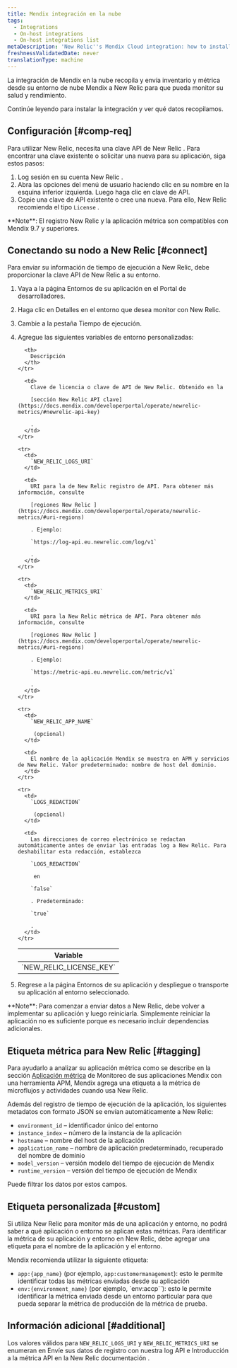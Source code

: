 ```yaml
---
title: Mendix integración en la nube
tags:
  - Integrations
  - On-host integrations
  - On-host integrations list
metaDescription: 'New Relic''s Mendix Cloud integration: how to install it and configure it, and what data it reports.'
freshnessValidatedDate: never
translationType: machine
---
```


La integración de Mendix en la nube recopila y envía inventario y métrica desde su entorno de nube Mendix a New Relic para que pueda monitor su salud y rendimiento.

Continúe leyendo para instalar la integración y ver qué datos recopilamos.

## Configuración [#comp-req]

Para utilizar New Relic, necesita una clave API de New Relic . Para encontrar una clave existente o solicitar una nueva para su aplicación, siga estos pasos:

1. Log sesión en su cuenta New Relic .
2. Abra las opciones del menú de usuario haciendo clic en su nombre en la esquina inferior izquierda. Luego haga clic en clave de API.
3. Copie una clave de API existente o cree una nueva. Para ello, New Relic recomienda el tipo `License` .

<Callout variant="important">
  <DoNotTranslate>**Note**</DoNotTranslate>: El registro New Relic y la aplicación métrica son compatibles con Mendix 9.7 y superiores.
</Callout>

## Conectando su nodo a New Relic [#connect]

Para enviar su información de tiempo de ejecución a New Relic, debe proporcionar la clave API de New Relic a su entorno.

1. Vaya a la página Entornos de su aplicación en el Portal de desarrolladores.
2. Haga clic en Detalles en el entorno que desea monitor con New Relic.
3. Cambie a la pestaña Tiempo de ejecución.
4. Agregue las siguientes variables de entorno personalizadas:<table>
     <thead>
       <tr>
         <th>
           Variable
         </th>

         <th>
           Descripción
         </th>
       </tr>
     </thead>

     <tbody>
       <tr>
         <td>
           `NEW_RELIC_LICENSE_KEY`
         </td>

         <td>
           Clave de licencia o clave de API de New Relic. Obtenido en la 

           [sección New Relic API clave](https://docs.mendix.com/developerportal/operate/newrelic-metrics/#newrelic-api-key)

           .
         </td>
       </tr>

       <tr>
         <td>
           `NEW_RELIC_LOGS_URI`
         </td>

         <td>
           URI para la de New Relic registro de API. Para obtener más información, consulte 

           [regiones New Relic ](https://docs.mendix.com/developerportal/operate/newrelic-metrics/#uri-regions)

           . Ejemplo: 

           `https://log-api.eu.newrelic.com/log/v1`

           .
         </td>
       </tr>

       <tr>
         <td>
           `NEW_RELIC_METRICS_URI`
         </td>

         <td>
           URI para la New Relic métrica de API. Para obtener más información, consulte 

           [regiones New Relic ](https://docs.mendix.com/developerportal/operate/newrelic-metrics/#uri-regions)

           . Ejemplo: 

           `https://metric-api.eu.newrelic.com/metric/v1`

           .
         </td>
       </tr>

       <tr>
         <td>
           `NEW_RELIC_APP_NAME`

            (opcional)
         </td>

         <td>
           El nombre de la aplicación Mendix se muestra en APM y servicios de New Relic. Valor predeterminado: nombre de host del dominio.
         </td>
       </tr>

       <tr>
         <td>
           `LOGS_REDACTION`

            (opcional)
         </td>

         <td>
           Las direcciones de correo electrónico se redactan automáticamente antes de enviar las entradas log a New Relic. Para deshabilitar esta redacción, establezca 

           `LOGS_REDACTION`

            en 

           `false`

           . Predeterminado: 

           `true`

           .
         </td>
       </tr>
     </tbody>
   </table>
5. Regrese a la página Entornos de su aplicación y despliegue o transporte su aplicación al entorno seleccionado.

<Callout variant="important">
  <DoNotTranslate>**Note**</DoNotTranslate>: Para comenzar a enviar datos a New Relic, debe volver a implementar su aplicación y luego reiniciarla. Simplemente reiniciar la aplicación no es suficiente porque es necesario incluir dependencias adicionales.
</Callout>

## Etiqueta métrica para New Relic [#tagging]

Para ayudarlo a analizar su aplicación métrica como se describe en la sección [Aplicación métrica](https://docs.mendix.com/developerportal/operate/monitoring-with-apm/#app-metrics) de Monitoreo de sus aplicaciones Mendix con una herramienta APM, Mendix agrega una etiqueta a la métrica de microflujos y actividades cuando usa New Relic.

Además del registro de tiempo de ejecución de la aplicación, los siguientes metadatos con formato JSON se envían automáticamente a New Relic:

* `environment_id` – identificador único del entorno
* `instance_index` – número de la instancia de la aplicación
* `hostname` – nombre del host de la aplicación
* `application_name` – nombre de aplicación predeterminado, recuperado del nombre de dominio
* `model_version` – versión modelo del tiempo de ejecución de Mendix
* `runtime_version` – versión del tiempo de ejecución de Mendix

Puede filtrar los datos por estos campos.

## Etiqueta personalizada [#custom]

Si utiliza New Relic para monitor más de una aplicación y entorno, no podrá saber a qué aplicación o entorno se aplican estas métricas. Para identificar la métrica de su aplicación y entorno en New Relic, debe agregar una etiqueta para el nombre de la aplicación y el entorno.

Mendix recomienda utilizar la siguiente etiqueta:

* `app:{app_name}` (por ejemplo, `app:customermanagement`): esto le permite identificar todas las métricas enviadas desde su aplicación
* `env:{environment_name}` (por ejemplo, \`env:accp\`\`): esto le permite identificar la métrica enviada desde un entorno particular para que pueda separar la métrica de producción de la métrica de prueba.

## Información adicional [#additional]

Los valores válidos para `NEW_RELIC_LOGS_URI` y `NEW_RELIC_METRICS_URI` se enumeran en Envíe sus datos de registro con nuestra log API e Introducción a la métrica API en la New Relic documentación .